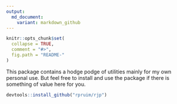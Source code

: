 ```yaml
---
output:
  md_document:
    variant: markdown_github
---
```


<!-- README.md is generated from README.Rmd. Please edit that file -->

```r
knitr::opts_chunk$set(
  collapse = TRUE,
  comment = "#>",
  fig.path = "README-"
)
```

This package contains a hodge podge of utilities mainly for my own personal use.  But feel free to install and use the package if there
is something of value here for you.

```r
devtools::install_github("rpruim/rjp")
```
